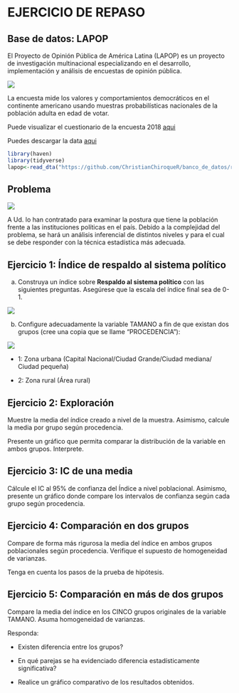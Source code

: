 # EJERCICIO DE REPASO

## Base de datos: LAPOP

El Proyecto de Opinión Pública de América Latina (LAPOP) es un proyecto de investigación multinacional especializando en el desarrollo, implementación y análisis de encuestas de opinión pública.

![](figures/LAPOP.jpg)

La encuesta mide los valores y comportamientos democráticos en el continente americano usando muestras probabilísticas nacionales de la población adulta en edad de votar.

Puede visualizar el cuestionario de la encuesta 2018 [aqui](http://datasets.americasbarometer.org/database/files/ABPer18-v12.0.7.1-Spa-190214_W.pdf)

Puedes descargar la data [aqui](http://datasets.americasbarometer.org/database/files/Peru%20LAPOP%20AmericasBarometer%202019%20v1.0_W.dta)

```r
library(haven)
library(tidyverse)
lapop<-read_dta("https://github.com/ChristianChiroqueR/banco_de_datos/raw/main/DATA_Peru/PERU_LAPOP__2018.dta")
```

## Problema

![](figures/congreso.jpg)

A Ud. lo han contratado para examinar la postura que tiene la población frente a las instituciones políticas en el país. Debido a la complejidad del problema, se hará un análisis inferencial de distintos niveles y para el cual se debe responder con la técnica estadística más adecuada. 



## Ejercicio 1: Índice de respaldo al sistema político

a) Construya un índice sobre **Respaldo al sistema político** con las siguientes preguntas. Asegúrese que la escala del índice final sea de 0-1.

![](figures/lapop_sistemapolitico.png)


b) Configure adecuadamente la variable TAMANO a fin de que existan dos grupos (cree una copia que se llame "PROCEDENCIA"):

![](figures/lapop_zona.png)

- 1: Zona urbana (Capital Nacional/Ciudad Grande/Ciudad mediana/ Ciudad pequeña)


- 2: Zona rural (Área rural)


## Ejercicio 2: Exploración

Muestre la media del índice creado a nivel de la muestra. Asimismo, calcule la media por grupo según procedencia. 

Presente un gráfico que permita comparar la distribución de la variable en ambos grupos. Interprete. 



## Ejercicio 3: IC de una media

Cálcule el IC al 95% de confianza del Índice a nivel poblacional. Asimismo, presente un gráfico donde compare los intervalos de confianza según cada grupo según procedencia. 



## Ejercicio 4: Comparación en dos grupos

Compare de forma más rigurosa la media del índice en ambos grupos poblacionales según procedencia. Verifique el supuesto de homogeneidad de varianzas.  

Tenga en cuenta los pasos de la prueba de hipótesis. 



## Ejercicio 5: Comparación en más de dos grupos

Compare la media del índice en los CINCO grupos originales de la variable TAMANO. Asuma homogeneidad de varianzas.  

Responda: 

- Existen diferencia entre los grupos?

- En qué parejas se ha evidenciado diferencia estadísticamente significativa?

- Realice un gráfico comparativo de los resultados obtenidos.
